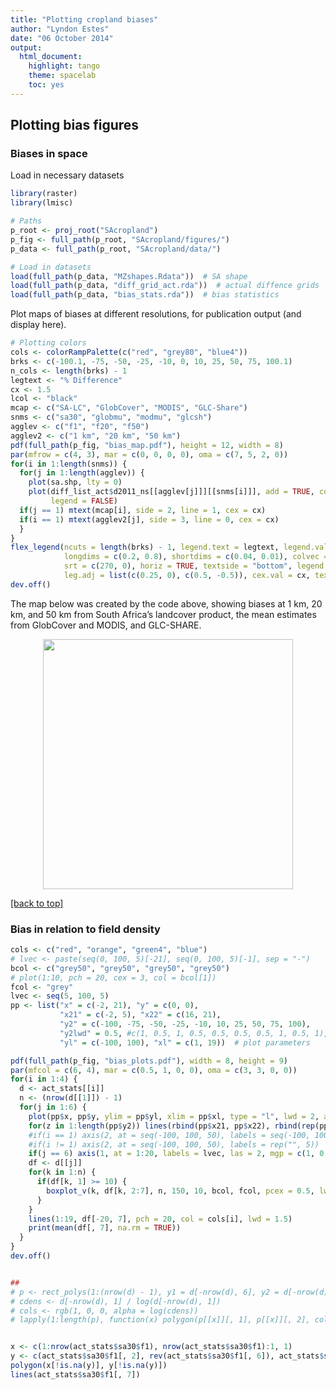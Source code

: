 ```yaml
---
title: "Plotting cropland biases"
author: "Lyndon Estes"
date: "06 October 2014"
output: 
  html_document:
    highlight: tango
    theme: spacelab
    toc: yes 
---
```


## Plotting bias figures
### Biases in space
Load in necessary datasets

```r
library(raster)
library(lmisc)

# Paths
p_root <- proj_root("SAcropland")
p_fig <- full_path(p_root, "SAcropland/figures/")
p_data <- full_path(p_root, "SAcropland/data/")

# Load in datasets
load(full_path(p_data, "MZshapes.Rdata"))  # SA shape
load(full_path(p_data, "diff_grid_act.rda"))  # actual diffence grids
load(full_path(p_data, "bias_stats.rda"))  # bias statistics
```

Plot maps of biases at different resolutions, for publication output (and display here). 
```r
# Plotting colors
cols <- colorRampPalette(c("red", "grey80", "blue4"))
brks <- c(-100.1, -75, -50, -25, -10, 0, 10, 25, 50, 75, 100.1)
n_cols <- length(brks) - 1
legtext <- "% Difference"
cx <- 1.5
lcol <- "black"
mcap <- c("SA-LC", "GlobCover", "MODIS", "GLC-Share")
snms <- c("sa30", "globmu", "modmu", "glcsh")
agglev <- c("f1", "f20", "f50")
agglev2 <- c("1 km", "20 km", "50 km")
pdf(full_path(p_fig, "bias_map.pdf"), height = 12, width = 8)
par(mfrow = c(4, 3), mar = c(0, 0, 0, 0), oma = c(7, 5, 2, 0))
for(i in 1:length(snms)) {
  for(j in 1:length(agglev)) {
    plot(sa.shp, lty = 0)
    plot(diff_list_act$d2011_ns[[agglev[j]]][[snms[i]]], add = TRUE, col = cols(n_cols), breaks = brks, 
         legend = FALSE)
  if(j == 1) mtext(mcap[i], side = 2, line = 1, cex = cx)
  if(i == 1) mtext(agglev2[j], side = 3, line = 0, cex = cx)
  }
}
flex_legend(ncuts = length(brks) - 1, legend.text = legtext, legend.vals = round(brks), 
            longdims = c(0.2, 0.8), shortdims = c(0.04, 0.01), colvec = cols(length(brks) - 1), 
            srt = c(270, 0), horiz = TRUE, textside = "bottom", legend.pos = c(4, 5), 
            leg.adj = list(c(0.25, 0), c(0.5, -0.5)), cex.val = cx, textcol = lcol, bordercol = lcol)
dev.off()

```

The map below was created by the code above, showing biases at 1 km, 20 km, and 50 km from South Africa's landcover product, the mean estimates from GlobCover and MODIS, and GLC-SHARE.  

<p align="center"><img src="../figures/bias_map.pdf" width="400px"></p> 

[[back to top]][Plotting bias figures]

### Bias in relation to field density

```r
cols <- c("red", "orange", "green4", "blue")
# lvec <- paste(seq(0, 100, 5)[-21], seq(0, 100, 5)[-1], sep = "-")
bcol <- c("grey50", "grey50", "grey50", "grey50")
# plot(1:10, pch = 20, cex = 3, col = bcol[1])
fcol <- "grey"
lvec <- seq(5, 100, 5)
pp <- list("x" = c(-2, 21), "y" = c(0, 0), 
           "x21" = c(-2, 5), "x22" = c(16, 21),
           "y2" = c(-100, -75, -50, -25, -10, 10, 25, 50, 75, 100), 
           "y2lwd" = 0.5, #c(1, 0.5, 1, 0.5, 0.5, 0.5, 0.5, 1, 0.5, 1), 
           "yl" = c(-100, 100), "xl" = c(1, 19))  # plot parameters

pdf(full_path(p_fig, "bias_plots.pdf"), width = 8, height = 9)
par(mfcol = c(6, 4), mar = c(0.5, 1, 0, 0), oma = c(3, 3, 0, 0))
for(i in 1:4) {
  d <- act_stats[[i]]
  n <- (nrow(d[[1]]) - 1)
  for(j in 1:6) {
    plot(pp$x, pp$y, ylim = pp$yl, xlim = pp$xl, type = "l", lwd = 2, axes = FALSE, xlab = "", ylab = "")
    for(z in 1:length(pp$y2)) lines(rbind(pp$x21, pp$x22), rbind(rep(pp$y2[z], 2)), lwd = pp$y2lwd[z])
    #if(i == 1) axis(2, at = seq(-100, 100, 50), labels = seq(-100, 100, 50), las = 2)
    #if(i != 1) axis(2, at = seq(-100, 100, 50), labels = rep("", 5))
    if(j == 6) axis(1, at = 1:20, labels = lvec, las = 2, mgp = c(1, 0.7, 0), tcl = -0.3)
    df <- d[[j]]
    for(k in 1:n) {
      if(df[k, 1] >= 10) {
        boxplot_v(k, df[k, 2:7], n, 150, 10, bcol, fcol, pcex = 0.5, lwd = c(1, 0.5, 2))
      }
    }
    lines(1:19, df[-20, 7], pch = 20, col = cols[i], lwd = 1.5)
    print(mean(df[, 7], na.rm = TRUE))
  }
}
dev.off()


##
# p <- rect_polys(1:(nrow(d) - 1), y1 = d[-nrow(d), 6], y2 = d[-nrow(d), 2])
# cdens <- d[-nrow(d), 1] / log(d[-nrow(d), 1])
# cols <- rgb(1, 0, 0, alpha = log(cdens))
# lapply(1:length(p), function(x) polygon(p[[x]][, 1], p[[x]][, 2], col = cols[x]))


x <- c(1:nrow(act_stats$sa30$f1), nrow(act_stats$sa30$f1):1, 1) 
y <- c(act_stats$sa30$f1[, 2], rev(act_stats$sa30$f1[, 6]), act_stats$sa30$f1[1, 2])
polygon(x[!is.na(y)], y[!is.na(y)])
lines(act_stats$sa30$f1[, 7])

```






